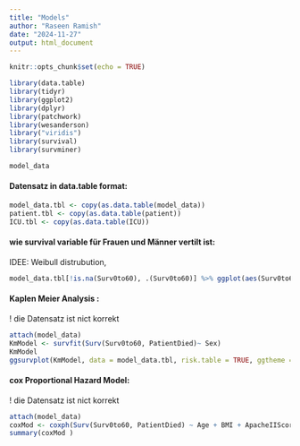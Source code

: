 ```yaml
---
title: "Models"
author: "Raseen Ramish"
date: "2024-11-27"
output: html_document
---
```


```r
knitr::opts_chunk$set(echo = TRUE)
```

```r
library(data.table)
library(tidyr)
library(ggplot2)
library(dplyr)
library(patchwork)
library(wesanderson)
library("viridis")
library(survival)
library(survminer)
```

```r
model_data 
```

#### Datensatz in data.table format:

```r
model_data.tbl <- copy(as.data.table(model_data))
patient.tbl <- copy(as.data.table(patient))
ICU.tbl <- copy(as.data.table(ICU))
```


#### wie survival variable für Frauen und Männer vertilt ist: 
IDEE: Weibull distrubution,

```r
model_data.tbl[!is.na(Surv0to60), .(Surv0to60)] %>% ggplot(aes(Surv0to60))  + theme_bw() + geom_histogram(aes(y = ..density..), fill = "lightblue", colour = 1)+ geom_density(color = "red", lwd = 1.2, linetype = 2)
```


#### Kaplen Meier Analysis :
! die Datensatz ist nict korrekt

```r
attach(model_data)
KmModel <- survfit(Surv(Surv0to60, PatientDied)~ Sex)
KmModel
ggsurvplot(KmModel, data = model_data.tbl, risk.table = TRUE, ggtheme = theme_bw())
```


#### cox Proportional Hazard Model:
! die Datensatz ist nict korrekt

```r
attach(model_data)
coxMod <- coxph(Surv(Surv0to60, PatientDied) ~ Age + BMI + ApacheIIScore + totalPropofolCal)
summary(coxMod )
```

